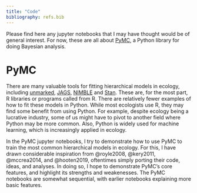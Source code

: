 ```yaml
---
title: "Code"
bibliography: refs.bib
---
```


Please find here any jupyter notebooks that I may have thought would be of general interest. For now, these are all about [PyMC](https://www.pymc.io/welcome.html), a Python library for doing Bayesian analysis.  

# PyMC

There are many valuable tools for fitting hierarchical models in ecology, including [unmarked](https://rbchan.github.io/unmarked/), [JAGS](https://www.mbr-pwrc.usgs.gov/pubanalysis/roylebook/), [NIMBLE](https://r-nimble.org) and [Stan](https://fukamilab.github.io/BIO202/09-C-occupancy-models.html). These are, for the most part, R libraries or programs called from R. There are relatively fewer examples of how to fit these models in Python. While most ecologists use R, they may find some benefit from using Python. For example, despite ecology being a lucrative industry, some of us might have to pivot to another field where Python may be more common. Also, Python is widely used for machine learning, which is increasingly applied in ecology.  

In the PyMC jupyter notebooks, I try to demonstrate how to use PyMC to train the most common hierarchical models in ecology. For this, I have drawn considerable inspiration from @royle2008, @kery2011, @mccrea2014, and @hooten2019, oftentimes simply porting their code, ideas, and analyses. In doing so, I hope to demonstrate PyMC's core features, and highlight its strengths and weakenesses. The PyMC notebooks are somewhat sequential, with earlier notebooks explaining more basic features.